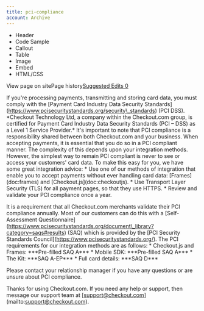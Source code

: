 ```yaml
---
title: pci-compliance
account: Archive
---
```


*   Header
*   Code Sample
*   Callout
*   Table
*   Image
*   Embed
*   HTML/CSS

View page on sitePage history[Suggested Edits 0](/project/checkoutdocs-legacy/v1.9/suggested)

If you're processing payments, transmitting and storing card data, you must comply with the \[Payment Card Industry Data Security Standards\](https://www.pcisecuritystandards.org/security\_standards) (PCI DSS). \*Checkout Technology Ltd, a company within the Checkout.com group, is certified for Payment Card Industry Data Security Standards (PCI – DSS) as a Level 1 Service Provider.\* It's important to note that PCI compliance is a responsibility shared between both Checkout.com and your business. When accepting payments, it is essential that you do so in a PCI compliant manner. The complexity of this depends upon your integration methods. However, the simplest way to remain PCI compliant is never to see or access your customers' card data. To make this easy for you, we have some great integration advice: \* Use one of our methods of integration that enable you to accept payments without ever handling card data: \[Frames\](doc:frames) and \[Checkout.js\](doc:checkoutjs). \* Use Transport Layer Security (TLS) for all payment pages, so that they use HTTPS. \* Review and validate your PCI compliance once a year. 

It is a requirement that all Checkout.com merchants validate their PCI compliance annually. Most of our customers can do this with a \[Self-Assessment Questionnaire\](https://www.pcisecuritystandards.org/document\_library?category=saqs#results) (SAQ) which is provided by the \[PCI Security Standards Council\](https://www.pcisecuritystandards.org/). The PCI requirements for our integration methods are as follows: \* Checkout.js and Frames: \*\*\*Pre-filled SAQ A\*\*\* \* Mobile SDK: \*\*\*Pre-filled SAQ A\*\*\* \* The Kit: \*\*\*SAQ A-EP\*\*\* \* Full card details: \*\*\*SAQ D\*\*\* 

Please contact your relationship manager if you have any questions or are unsure about PCI compliance. 

Thanks for using Checkout.com. If you need any help or support, then message our support team at \[support@checkout.com\](mailto:support@checkout.com).